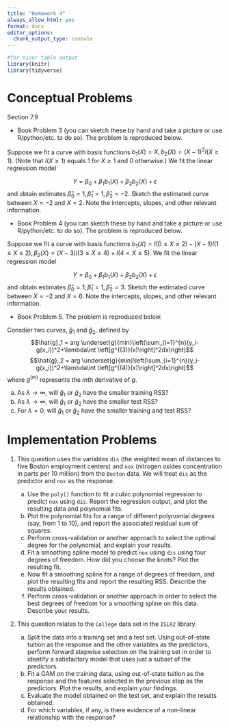 ```yaml
---
title: "Homework 4"
always_allow_html: yes
format: docx
editor_options: 
  chunk_output_type: console
---
```


```r
#for nicer table output
library(knitr)
library(tidyverse)
```

# Conceptual Problems

Section 7.9

- Book Problem 3 (you can sketch these by hand and take a picture or use R/python/etc. to do so). The problem is reproduced below.

Suppose we fit a curve with basis functions $b_1(X) = X, b_2(X) = (X-1)^2I(X\geq 1)$. (Note that $I(X\geq 1)$ equals 1 for $X\geq 1$ and 0 otherwise.) We fit the linear regression model

$$Y=\beta_0+\beta_1b_1(X)+\beta_2b_2(X)+\epsilon$$
and obtain estimates $\hat{\beta}_0=1, \hat{\beta}_1=1,\hat{\beta}_2 = -2$. Sketch the estimated curve between $X=-2$ and $X=2$. Note the intercepts, slopes, and other relevant information.

- Book Problem 4 (you can sketch these by hand and take a picture or use R/python/etc. to do so). The problem is reproduced below.

Suppose we fit a curve with basis functions $b_1(X) = I(0\leq X\leq 2)- (X-1)I(1\leq X \leq 2), \beta_2(X)=(X-3)I(3\leq X\leq 4)+I(4< X\leq 5)$. We fit the linear regression model

$$Y=\beta_0+\beta_1b_1(X)+\beta_2b_2(X)+\epsilon$$
and obtain estimates $\hat{\beta}_0=1, \hat{\beta}_1=1,\hat{\beta}_2 = 3$. Sketch the estimated curve between $X=-2$ and $X=6$. Note the intercepts, slopes, and other relevant information.


- Book Problem 5.  The problem is reproduced below.

Consdier two curves, $\hat{g}_1$ and $\hat{g}_2$, defined by 
$$\hat{g}_1 = arg \underset{g}{min}\left(\sum_{i=1}^{n}(y_i-g(x_i))^2+\lambda\int \left[g^{(3)}(x)\right]^2dx\right)$$
$$\hat{g}_2 = arg \underset{g}{min}\left(\sum_{i=1}^{n}(y_i-g(x_i))^2+\lambda\int \left[g^{(4)}(x)\right]^2dx\right)$$
where $g^{(m)}$ represents the $m$th derivative of $g$. 

a) As $\lambda\rightarrow\infty$, will $\hat{g}_1$ or $\hat{g}_2$ have the smaller training RSS?
b) As $\lambda\rightarrow\infty$, will $\hat{g}_1$ or $\hat{g}_2$ have the smaller test RSS?
c) For $\lambda = 0$, will $\hat{g}_1$ or $\hat{g}_2$ have the smaller training and test RSS?

# Implementation Problems 

1. This question uses the variables `dis` (the weighted mean of distances to five Boston employment centers) and `nox` (nitrogen oxides concentration in parts per 10 million) from the `Boston` data. We will treat `dis` as the predictor and `nox` as the response.

    (a) Use the `poly()` function to fit a cubic polynomial regression to predict `nox` using `dis`. Report the regression output, and plot the resulting data and polynomial fits.
    (b) Plot the polynomial fits for a range of different polynomial degrees (say, from 1 to 10), and report the associated residual sum of squares.
    (c) Perform cross-validation or another approach to select the optimal degree for the polynomial, and explain your results.
    (d) Fit a smoothing spline model to predict `nox` using `dis` using four degrees of freedom. How did you choose the knots? Plot the resulting fit.
    (e) Now fit a smoothing spline for a range of degrees of freedom, and plot the resulting fits and report the resulting RSS. Describe the results obtained.
    (f) Perform cross-validation or another approach in order to select the best degrees of freedom for a smoothing spline on this data. Describe your results.


2. This question relates to the `College` data set in the `ISLR2` library.

    (a) Split the data into a training set and a test set. Using out-of-state tuition as the response and the other variables as the predictors, perform forward stepwise selection on the training set in order to identify a satisfactory model that uses just a subset of the predictors.
    (b) Fit a GAM on the training data, using out-of-state tuition as the response and the features selected in the previous step as the predictors. Plot the results, and explain your findings.
    (c) Evaluate the model obtained on the test set, and explain the results obtained.
    (d) For which variables, if any, is there evidence of a non-linear relationship with the response?